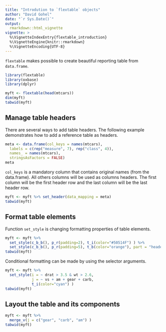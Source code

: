 ```yaml
---
title: "Introdution to `flextable` objects"
author: "David Gohel"
date: "`r Sys.Date()`"
output: 
  rmarkdown::html_vignette
vignette: >
  %\VignetteIndexEntry{flextable_introduction}
  %\VignetteEngine{knitr::rmarkdown}
  %\VignetteEncoding{UTF-8}
---
```


`flextable` makes possible to create beautiful reporting table from `data.frame`. 

```r
library(flextable)
library(oxbase)
library(dplyr)

myft <- flextable(head(mtcars)) 
dim(myft)
tabwid(myft)
```

## Manage table headers

There are several ways to add table headers. The following example demonstrates how to add a reference table as headers.

```r
meta <- data.frame(col_keys = names(mtcars), 
  labels = c(rep("measure", 7), rep("class", 4)), 
  names_ = names(mtcars), 
  stringsAsFactors = FALSE)
meta
```

`col_keys` is a mandatory column that contains original names (from the data.frame). All others columns will be used as columns headers. The first column will be the first header row and the last column will be the last header row.

```r
myft <- myft %>% set_header(data_mapping = meta)
tabwid(myft)
```

## Format table elements

Function `set_style` is changing formatting properties of table elements. 

```r
myft <- myft %>% 
  set_style(c_b_b(), p_r(padding=2), t_i(color="#50514F") ) %>% 
  set_style(c_b_b(), p_r(padding=5), t_b(color="orange"), part = "header" )
tabwid(myft)
```

Conditional formatting can be made by using the selector arguments.

```r
myft <- myft %>% 
  set_style(i = ~ drat > 3.5 & wt > 2.6, 
            j = ~ vs + am + gear + carb, 
            t_i(color="cyan") )
tabwid(myft)
```

## Layout the table and its components

```r

myft <- myft %>%
  merge_v(j = c("gear", "carb", "am") )
tabwid(myft)
```

